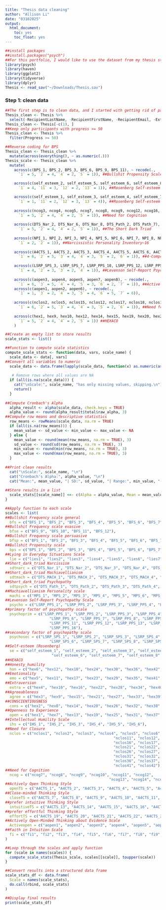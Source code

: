 ```yaml
---
title: "Thesis data cleaning"
author: "Allison Li"
date: "03102025"
output: 
  html_document: 
    toc: yes
    toc_float: yes
---
```


```r
##install packages
##install.packages("psych")
##For this portfolio, I would like to use the dataset from my thesis study.
library(psych)
library(haven)
library(ggplot2)
library(tidyverse)
library(dplyr)
Thesis <- read_sav("~/Downloads/Thesis.sav")
```

### Step 1: clean data
```r
##The first step is to clean data, and I started with getting rid of participants that did not finished the study, as well as deleting variable that does not have any data, such as recipient name.  
Thesis_clean <- Thesis %>% 
  select(-RecipientLastName, -RecipientFirstName, -RecipientEmail, -ExternalReference, -DistributionChannel, -browser_info_Resolution, -StartDate, -EndDate, -browser_info_Browser, -browser_info_Version, -IPAddress, -RecordedDate, -LocationLatitude, -LocationLongitude, -ResponseId, -UserLanguage, -browser_info_Operating_System, -robot_timer_First_Click, -robot_timer_Last_Click, -robot_timer_Page_Submit, -robot_timer_Click_Count)
Thesis_clean <- Thesis[-c(1), ]
##Keep only participants with progress >= 50
Thesis_clean <- Thesis %>% 
  filter(Progress >= 50)
```


```r
##Reverse coding for BPS
Thesis_clean <- Thesis_clean %>%
  mutate(across(everything(), ~ as.numeric(.)))
Thesis_scale <- Thesis_clean %>%
  mutate(
    across(c(BPS_1, BPS_2, BPS_3, BPS_6, BPS_9, BPS_11), ~ recode(., 
      `1` = 5, `2` = 4, `4` = 2, `5` = 1)), ##Bullshit Propensity Scale

    across(c(self_esteem_2, self_esteem_5, self_esteem_6, self_esteem_8, self_esteem_9), ~ recode(., 
      `1` = 4, `11` = 3, `12` = 2, `13` = 1)), ##Rosenberg Self-esteem Scale

    across(c(self_esteem_1, self_esteem_3, self_esteem_4, self_esteem_7, self_esteem_10), ~ recode(., 
      `1` = 1, `11` = 2, `12` = 3, `13` = 4)), ##Rosenberg Self-esteem Scale
    
    across(c(ncog3, ncog4, ncog5, ncog7, ncog8, ncog9, ncog12, ncog16, ncog17), ~ recode(., 
      `1` = 5, `2` = 4, `4` = 2, `5` = 1)), ##Need for Cognition
    
    across(c(DTS_Nar_2, DTS_Nar_6, DTS_Nar_8, DTS_Path_2, DTS_Path_7), ~ recode(., 
      `1` = 5, `2` = 4, `4` = 2, `5` = 1)), ##The Short Dark Triad
    
    across(c(NPI_1, NPI_2, NPI_3, NPI_4, NPI_5, NPI_6, NPI_7, NPI_8, NPI_9, NPI_10, NPI_11, NPI_12, NPI_13, NPI_14, NPI_15, NPI_16), ~ recode(., 
      `1` = 2, `2` = 1)), ##Narcissistic Personality Inventory–16
    
    across(c(A4CTS_1, A4CTS_2, A4CTS_3, A4CTS_4, A4CTS_5, A4CTS_6, A4CTS_19, A4CTS_20, A4CTS_21, A4CTS_22, A4CTS_23, A4CTS_24), ~ recode(.,
      `1` = 6, `2` = 5, `3` = 4, `4` = 3, `5` = 2, `6` = 1)), ##4-Component Thinking Styles Questionnaire
    
    across(c(LSRP_SPS_3, LSRP_SPS_7, LSRP_PPS_10, LSRP_PPS_12, LSRP_PPS_14, LSRP_PPS_16), ~ recode(.,
      `1` = 4, `2` = 3, `3` = 2, `4` = 1)), ##Levenson Self-Report Psychopathy Scale
   
    across(c(aopen3, aopen4, aopen5, aopen7, aopen8), ~ recode(.,
      `1` = 6, `3` = 5, `4` = 4, `5` = 3, `6` = 2, `7` = 1)), ##Actively Open-Minded Thinking about Evidence Scale
    across(c(aopen1, aopen2, aopen6), ~ recode(.,
      `1` = 1, `3` = 2, `4` = 3, `5` = 4, `6` = 5, `7` = 6)),
    
    across(c(nclos2, nclos5, nclos15, nclos12, nclos17, nclos18, nclos19, nclos20, nclos22, nclos24, nclos27, nclos28, nclos34, nclos37, nclos38, nclos42), ~ recode(.,
      `1` = 6, `2` = 5, `3` = 4, `4` = 3, `5` = 2, `6` = 1)), ##Need for closure
    
    across(c(hex1, hex9, hex10, hex12, hex14, hex15, hex19, hex20, hex21, hex24, hex26, hex28, hex30, hex31, hex32, hex35, hex41, hex44, hex46, hex48, hex49, hex52, hex53, hex55, hex56, hex57, hex59, hex60), ~ recode(.,
      `1` = 5, `2` = 4, `4` = 2, `5` = 1)) ##HEXACO
    )
```

```r
##Create an empty list to store results
scale_stats <- list()

##Function to compute scale statistics
compute_scale_stats <- function(data, vars, scale_name) {
  scale_data <- data[, vars]
##Convert all variables to numeric
  scale_data <- data.frame(lapply(scale_data, function(x) as.numeric(as.character(x))))
 
   # Remove rows where all values are NA
  if (all(is.na(scale_data))) {
    cat("\nScale:", scale_name, "has only missing values, skipping.\n")
    return()
  }
  
##Compute Cronbach's Alpha
  alpha_result <- alpha(scale_data, check.keys = TRUE)
  alpha_value <- round(alpha_result$total$raw_alpha, 3)
##Compute row means and descriptive statistics
  row_means <- rowMeans(scale_data, na.rm = TRUE)
  if (all(is.na(row_means))) {
    mean_value <- sd_value <- min_value <- max_value <- NA
  } else {
    mean_value <- round(mean(row_means, na.rm = TRUE), 3)
    sd_value <- round(sd(row_means, na.rm = TRUE), 3)
    min_value <- round(min(row_means, na.rm = TRUE), 3)
    max_value <- round(max(row_means, na.rm = TRUE), 3)
  }
  
##Print clean results
  cat("\nScale:", scale_name, "\n")
  cat("Cronbach's Alpha:", alpha_value, "\n")
  cat("Mean:", mean_value, "| SD:", sd_value, "| Range:", min_value, "-", max_value, "\n")
  
##Store results in a list
  scale_stats[[scale_name]] <<- c(Alpha = alpha_value, Mean = mean_value, SD = sd_value, Min = min_value, Max = max_value)
}

##Apply function to each scale
scales <- list(
##Bullshit Frequency scale general  
  bfs = c("BFS_1", "BFS_2", "BFS_3", "BFS_4", "BFS_5", "BFS_6", "BFS_7", "BFS_8", "BFS_9", "BFS_10", "BFS_11", "BFS_12"),
##Bullshit Frequency scale evasive
  bfse = c("BFS_9", "BFS_10", "BFS_11", "BFS_12"),
##Bullshit Frequency scale persuasive
  bfsp = c("BFS_1", "BFS_2", "BFS_3", "BFS_4", "BFS_5", "BFS_6", "BFS_7", "BFS_8"),
##Bullshit Propensity scale 
  bps = c("BPS_1", "BPS_2", "BPS_3", "BPS_4", "BPS_5", "BPS_6", "BPS_7", "BPS_8", "BPS_9", "BPS_10", "BPS_11", "BPS_12"),
##Lying in Everyday Situations Scale
  lie = c("lies1", "lies2", "lies3", "lies4", "lies5", "lies6", "lies7", "lies8", "lies9", "lies10", "lies11", "lies12", "lies13", "lies14"),
##Short_dark_triad Narcissism
  sdtnarc = c("DTS_Nar_1", "DTS_Nar_2", "DTS_Nar_3", "DTS_Nar_4", "DTS_Nar_5", "DTS_Nar_6", "DTS_Nar_7", "DTS_Nar_8", "DTS_Nar_9"),
##Short_dark_triad Machiavellianism
  sdtmach = c("DTS_MACH_1", "DTS_MACH_2", "DTS_MACH_3", "DTS_MACH_4", "DTS_MACH_5", "DTS_MACH_6", "DTS_MACH_7", "DTS_MACH_8", "DTS_MACH_9"),
##Short_dark_triad Psychopathy
  sdtpsych = c("DTS_Path_1", "DTS_Path_2", "DTS_Path_3", "DTS_Path_4", "DTS_Path_5", "DTS_Path_6", "DTS_Path_7", "DTS_Path_8", "DTS_Path_9"),
##Machiavellianism Personality scale
  machi = c("MPS_1", "MPS_2", "MPS_3", "MPS_4", "MPS_5", "MPS_6", "MPS_7", "MPS_8", "MPS_9", "MPS_10", "MPS_11", "MPS_12", "MPS_13", "MPS_14", "MPS_15", "MPS_16"),
##Levenson Self-Report Psychopathy Scale
  psycho = c("LSRP_PPS_1", "LSRP_PPS_2", "LSRP_PPS_3", "LSRP_PPS_4", "LSRP_PPS_5", "LSRP_PPS_6", "LSRP_PPS_7", "LSRP_PPS_8", "LSRP_PPS_9", "LSRP_PPS_10", "LSRP_PPS_11", "LSRP_PPS_12", "LSRP_PPS_13", "LSRP_PPS_14", "LSRP_PPS_15", "LSRP_PPS_16", "LSRP_SPS_1", "LSRP_SPS_2", "LSRP_SPS_3", "LSRP_SPS_4", "LSRP_SPS_5", "LSRP_SPS_6", "LSRP_SPS_7", "LSRP_SPS_8", "LSRP_SPS_9", "LSRP_SPS_10"),
##primary factor of psychopathy scale
  psychoprim = c("LSRP_PPS_1", "LSRP_PPS_2", "LSRP_PPS_3", "LSRP_PPS_4", "LSRP_PPS_5", 
                    "LSRP_PPS_6", "LSRP_PPS_7", "LSRP_PPS_8", "LSRP_PPS_9", "LSRP_PPS_10", 
                    "LSRP_PPS_11", "LSRP_PPS_12", "LSRP_PPS_13", "LSRP_PPS_14", "LSRP_PPS_15", 
                    "LSRP_PPS_16"),
##secondary factor of psychopathy scale
  psychosec = c("LSRP_SPS_1", "LSRP_SPS_2", "LSRP_SPS_3", "LSRP_SPS_4", "LSRP_SPS_5", 
                    "LSRP_SPS_6", "LSRP_SPS_7", "LSRP_SPS_8", "LSRP_SPS_9", "LSRP_SPS_10"),
##Self-esteem (Rosenberg)
  se = c("self_esteem_1", "self_esteem_2", "self_esteem_3", "self_esteem_4", "self_esteem_5", 
                     "self_esteem_6", "self_esteem_7", "self_esteem_8", "self_esteem_9", "self_esteem_10"),
##HEXACO
##Honesty_humility
  hon = c("hex6", "hex12", "hex18", "hex24", "hex30", "hex36", "hex42", "hex48", "hex54", "hex60"),
##Emotionality
  emo = c("hex5", "hex11", "hex17", "hex23", "hex29", "hex35", "hex41", "hex47", "hex53", "hex59"),
##Extraversion
  extra = c("hex4", "hex10", "hex16", "hex22", "hex28", "hex34", "hex40", "hex46", "hex52", "hex58"),
##Agreeableness
  agree = c("hex3", "hex9", "hex15", "hex21", "hex27", "hex33", "hex39", "hex45", "hex51", "hex57"),
##CONSCIENTIOUSNESS
  cons = c("hex2", "hex8", "hex14", "hex20", "hex26", "hex32", "hex38", "hex44", "hex50", "hex56"),
##Openness to Experience
  open = c("hex1", "hex7", "hex13", "hex19", "hex25", "hex31", "hex37", "hex43", "hex49", "hex55"),
##Intellectual Humility Scale
  ihs = c("IHS_1", "IHS_2", "IHS_3", "IHS_4", "IHS_5", "IHS_6"),
##Need for Closure
  nclos = c("nclos1", "nclos2", "nclos3", "nclos4", "nclos5", "nclos6", "nclos7", "nclos8", "nclos9", "nclos10", 
                                                 "nclos11", "nclos12", "nclos13", "nclos14", "nclos15", 
                                                 "nclos16", "nclos17", "nclos18", "nclos19", "nclos20", 
                                                 "nclos21", "nclos22", "nclos23", "nclos24", "nclos25", 
                                                 "nclos26", "nclos27", "nclos28", "nclos29", "nclos30", 
                                                 "nclos31", "nclos32", "nclos33", "nclos34", "nclos35", 
                                                 "nclos36", "nclos37", "nclos38", "nclos39", "nclos40", 
                                                 "nclos41", "nclos42"),
##Need for Cognition
  ncog = c("ncog7", "ncog8", "ncog9", "ncog10", "ncog11", "ncog12", 
                                               "ncog13", "ncog14", "ncog15", "ncog16", "ncog17", "ncog18"),
##Actively Open Thinking Style
  openTS = c("A4CTS_1", "A4CTS_2", "A4CTS_3", "A4CTS_4", "A4CTS_5", "A4CTS_6"),
##Close-minded Thinking Style
  closeTS = c("A4CTS_7", "A4CTS_8", "A4CTS_9", "A4CTS_10", "A4CTS_11", "A4CTS_12"),
##prefer intuitive Thinking Style
  intuitiveTS = c("A4CTS_13", "A4CTS_14", "A4CTS_15", "A4CTS_16", "A4CTS_17", "A4CTS_18"),
##prefer effortful Thinking Style
  effortTS = c("A4CTS_19", "A4CTS_20", "A4CTS_21", "A4CTS_22", "A4CTS_23", "A4CTS_24"),
##Actively Open-Minded Thinking about Evidence Scale 
  Activeopen = c("aopen1", "aopen2", "aopen3", "aopen4", "aopen5", "aopen6", "aopen7", "aopen8"),
##Faith in Intuition Scale
  fi = c("fi1", "fi2", "fi3", "fi4", "fi5", "fi6", "fi7", "fi8", "fi9", "fi10", "fi11", "fi12")
)

##Loop through the scales and apply function
for (scale in names(scales)) {
  compute_scale_stats(Thesis_scale, scales[[scale]], toupper(scale))
}

##Convert results into a structured data frame
scale_stats_df <- data.frame(
  Scale = names(scale_stats),
  do.call(rbind, scale_stats)
)

##Display final results
print(scale_stats_df)
```




